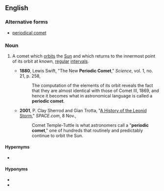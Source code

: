 {{wikipedia|List of periodic comets}}
==English==

===Alternative forms===
*[[periodical comet]]

===Noun===
{{en-noun|head=[[periodic]] [[comet]]}}

# {{context|astronomy|lang=en}} A comet which [[orbit]]s the [[Sun]] and which returns to the innermost point of its orbit at known, [[regular]] [[intervals]].
#*'''1880''', Lewis Swift, "The New '''Periodic Comet'''," ''Science'', vol. 1, no. 21, p. 258,
#*:The computation of the elements of its orbit reveals the fact that they are almost identical with those of Comet III, 1869, and hence it becomes what in astronomical language is called a '''periodic comet'''.
#*'''2001''', P. Clay Sherrod and Gian Trotta, "[http://web.archive.org/web/20011109063237/http://www.space.com/SpaceReportersNetworkAstronomyDiscoveries/leonids_history_011108.html A History of the Leonid Storm]," ''SPACE.com'', 8 Nov.,
#*:Comet Temple-Tuttle is what astronomers call a "'''periodic comet'''," one of hundreds that routinely and predictably continue to orbit the Sun.

====Hypernyms====
* {{l/en|comet}}

====Hyponyms====
* {{l/en|long-period comet}}
* {{l/en|short-period comet}}